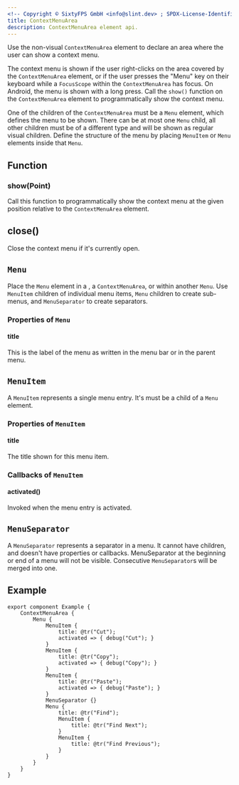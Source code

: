```yaml
---
<!-- Copyright © SixtyFPS GmbH <info@slint.dev> ; SPDX-License-Identifier: MIT -->
title: ContextMenuArea
description: ContextMenuArea element api.
---
```


Use the non-visual `ContextMenuArea` element to declare an area where the user can show a context menu.

The context menu is shown if the user right-clicks on the area covered by the `ContextMenuArea` element,
or if the user presses the "Menu" key on their keyboard while a `FocusScope` within the `ContextMenuArea` has focus.
On Android, the menu is shown with a long press.
Call the `show()` function on the `ContextMenuArea` element to programmatically show the context menu.

One of the children of the `ContextMenuArea` must be a `Menu` element, which defines the menu to be shown.
There can be at most one `Menu` child, all other children must be of a different type and will be shown as regular visual children.
Define the structure of the menu by placing `MenuItem` or `Menu` elements inside that `Menu`.

## Function

### show(Point)

Call this function to programmatically show the context menu at the given position relative to the `ContextMenuArea` element.

## close()

Close the context menu if it's currently open.

## `Menu`

Place the `Menu` element in a <Link type="MenuBar" />, a `ContextMenuArea`, or within another `Menu`.
Use `MenuItem` children of individual menu items, `Menu` children to create sub-menus, and `MenuSeparator` to create separators.

### Properties of `Menu`

#### title
<SlintProperty propName="title" typeName="string" defaultValue='""'>
This is the label of the menu as written in the menu bar or in the parent menu.
</SlintProperty>

## `MenuItem`

A `MenuItem` represents a single menu entry. It's must be a child of a `Menu` element.

### Properties of `MenuItem`

#### title

<SlintProperty propName="title" typeName="string" defaultValue='""'>
The title shown for this menu item.
</SlintProperty>

### Callbacks of `MenuItem`

#### activated()

Invoked when the menu entry is activated.

## `MenuSeparator`

A `MenuSeparator` represents a separator in a menu.
It cannot have children, and doesn't have properties or callbacks.
MenuSeparator at the beginning or end of a menu will not be visible.
Consecutive `MenuSeparator`s will be merged into one.

## Example

```slint
export component Example {
    ContextMenuArea {
        Menu {
            MenuItem {
                title: @tr("Cut");
                activated => { debug("Cut"); }
            }
            MenuItem {
                title: @tr("Copy");
                activated => { debug("Copy"); }
            }
            MenuItem {
                title: @tr("Paste");
                activated => { debug("Paste"); }
            }
            MenuSeparator {}
            Menu {
                title: @tr("Find");
                MenuItem {
                    title: @tr("Find Next");
                }
                MenuItem {
                    title: @tr("Find Previous");
                }
            }
        }
    }
}
```
